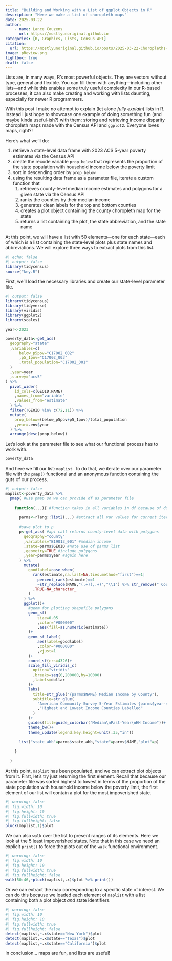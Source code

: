 ```yaml
---
title: "Building and Working with a List of ggplot Objects in R"
description: "Here we make a list of choropleth maps"
date: 2025-03-22
author:
    - name: Lance Couzens
      url: https://mostlyunoriginal.github.io  
categories: [R, Graphics, Lists, Census API]
citation: 
  url: https://mostlyunoriginal.github.io/posts/2025-03-22-Choropleths-and-LIst-Retrieval-Fun/
image: pReview.png
lightbox: true
draft: false
---
```


Lists are, in many ways, R's most powerful objects. They are vectors without type, general and flexible. You can fill them with anything---including other lists---and while this enables some truly useful complexity in our R-based processes, it can also make creating and working with lists daunting, especially for newer R programmers.

With this post I make no attempt to explain (let alone *fully explain*) lists in R. Instead I just hope to showcase one example of doing something fun (and maybe kinda useful-ish?) with them: storing and retrieving income disparity choropleth maps made with the Census API and `ggplot2`. Everyone loves maps, right?!

Here's what we'll do:

1.  retrieve a state-level data frame with 2023 ACS 5-year poverty estimates via the Census API
2.  create the recode variable `prop_below` that represents the proportion of the state population with household income below the poverty limit
3.  sort in descending order by `prop_below`
4.  using the resulting data frame as a parameter file, iterate a custom function that
    1.  retrieves county-level median income estimates and polygons for a given state via the Census API
    2.  ranks the counties by their median income
    3.  generates clean labels for the top and bottom counties
    4.  creates a plot object containing the county choropleth map for the state
    5.  returns a list containing the plot, the state abbreviation, and the state name

At this point, we will have a list with 50 elements—one for each state—each of which is a list containing the state-level plots plus state names and abbreviations. We will explore three ways to extract plots from this list.

```r
#| echo: false
#| output: false
library(tidycensus)
source("key.R")
```

First, we'll load the necessary libraries and create our state-level parameter file.

```r
#| output: false
library(tidycensus)
library(tidyverse)
library(viridis)
library(ggplot2)
library(scales)

year<-2023

poverty_data<-get_acs(
  geography="state"
  ,variables=c(
      below_p5pov="C17002_002"
      ,p5_1pov="C17002_003"
      ,total_population="C17002_001"
  )
  ,year=year
  ,survey="acs5"
) %>%
  pivot_wider(
    id_cols=c(GEOID,NAME)
    ,names_from="variable"
    ,values_from="estimate"
  ) %>%
  filter(!GEOID %in% c(72,11)) %>%
  mutate(
    prop_below=(below_p5pov+p5_1pov)/total_population
    ,year=.env$year
  ) %>%
  arrange(desc(prop_below))
```

Let's look at the parameter file to see what our functional process has to work with.

```r
poverty_data
```

And here we fill our list: `maplist`. To do that, we iterate over our parameter file with the `pmap()` functional and an anonymous function containing the guts of our process.

```r
#| output: false
maplist<-poverty_data %>%
  pmap( #use pmap so we can provide df as parameter file
    
    function(...){ #function takes in all variables in df because of dots param
      
      parms<-rlang::list2(...) #extract all var values for current iteration into named list
      
      #save plot to p
      p<-get_acs( #api call returns county-level data with polygons
        geography="county"
        ,variables="B19013_001" #median income
        ,state=parms$GEOID #note use of parms list
        ,geometry=TRUE #include polygons
        ,year=parms$year #again here
      ) %>%
        mutate(
          goodlabel=case_when(
            rank(estimate,na.last=NA,ties.method="first")==1|
              percent_rank(estimate)==1
              ~str_replace(NAME,"(.+)(,.+)","\\1") %>% str_remove(" County")
            ,TRUE~NA_character_
          )
        ) %>%
        ggplot()+
          #geom for plotting shapefile polygons
          geom_sf(
              size=0.05
              ,color="#000000"
              ,aes(fill=as.numeric(estimate))
          )+
          geom_sf_label(
              aes(label=goodlabel)
              ,color="#000000"
              ,vjust=1
          )+
          coord_sf(crs=4326)+
          scale_fill_viridis_c(
            option="viridis"
            ,breaks=seq(0,200000,by=10000)
            ,labels=dollar
          )+
          labs(
            title=str_glue("{parms$NAME} Median Income by County"),
            subtitle=str_glue(
              "American Community Survey 5-Year Estimates {parms$year-4}-{parms$year}\n"
              ,"Highest and Lowest Income Counties Labelled"
            )
          )+
          guides(fill=guide_colorbar("Median\nPast-Year\nHH Income"))+
          theme_bw()+
          theme_update(legend.key.height=unit(.35,"in"))
      
      list("state_abb"=parms$state_abb,"state"=parms$NAME,"plot"=p)
      
    }
    
  )

```

At this point, `maplist` has been populated, and we can extract plot objects from it. First, let's try just returning the first element. Recall that because our parameter file was sorted highest to lowest in terms of the proportion of the state population with household income below the poverty limit, the first element of our list will contain a plot for the most impoverished state.

```r
#| warning: false
#| fig.width: 10
#| fig.height: 10
#| fig.fullwidth: true
#| fig.fullheight: false
pluck(maplist,1)$plot
```

We can also `walk` over the list to present ranges of its elements. Here we look at the 5 least impoverished states. Note that in this case we need an explicit `print()` to force the plots out of the `walk` functional environment.

```r
#| warning: false
#| fig.width: 10
#| fig.height: 10
#| fig.fullwidth: true
#| fig.fullheight: false
walk(50:46,~pluck(maplist,.x)$plot %>% print())
```

Or we can extract the map corresponding to a specific state of interest. We can do this because we loaded each element of `maplist` with a list containing both a plot object *and* state identifiers.

```r
#| warning: false
#| fig.width: 10
#| fig.height: 10
#| fig.fullwidth: true
#| fig.fullheight: false
detect(maplist,~.x$state=="New York")$plot
detect(maplist,~.x$state=="Texas")$plot
detect(maplist,~.x$state=="California")$plot
```

In conclusion... maps are fun, and lists are useful!